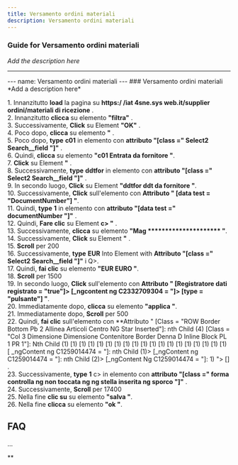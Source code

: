 ```yaml
---
title: Versamento ordini materiali
description: Versamento ordini materiali
---
```


### Guide for Versamento ordini materiali

*Add the description here*

___

\--- name: Versamento ordini materiali --- ### Versamento ordini materiali \*Add a description here\*  
  
1\. Innanzitutto **load** la pagina su **https:/ /iat 4sne.sys web.it/supplier ordini/materiali di ricezione** .  
2\. Innanzitutto **clicca** su elemento **"filtra"** .  
3\. Successivamente, **Click** su Element **"OK"** .  
4\. Poco dopo, **clicca** su elemento **"** .  
5\. Poco dopo, **type** **c01** in elemento con **attributo "\[class =" Select2 Search\_\_field "\]"** .  
6\. Quindi, **clicca** su elemento **"c01 Entrata da fornitore "**.  
7\. **Click** su Element **"** .  
8\. Successivamente, **type** **ddtfor** in elemento con **attributo "\[class =" Select2 Search\_\_field "\]"** .  
9\. In secondo luogo, **Click** su Element **"ddtfor ddt da fornitore "**.  
10\. Successivamente, **Click** sull'elemento con **Attributo " \[data test = "DocumentNumber"\] "**.  
11\. Quindi, **type** **1** in elemento con **attributo "\[data test =" documentNumber "\]"** .  
12\. Quindi, **Fare clic** su Element **c> "** .  
13\. Successivamente, **clicca** su elemento **"Mag \*\*\*\*\*\*\*\*\*\*\*\*\*\*\*\*\*\*\*\*\* "**.  
14\. Successivamente, **Click** su Element **"** .  
15\. **Scroll** per 200  
16\. Successivamente, **type** **EUR** Into Element with **Attributo "\[class =" Select2 Search\_\_field "\]"** i Q>.  
17\. Quindi, **fai clic** su elemento **"EUR EURO "**.  
18\. **Scroll** per 1500  
19\. In secondo luogo, **Click** sull'elemento con **Attributo " \[Registratore dati registrato = "true"\]> \[\_ngcontent ng C2332709304 = "\]> \[type = "pulsante"\] "**.  
20\. Immediatamente dopo, **clicca** su elemento **"applica "**.  
21\. Immediatamente dopo, **Scroll** per 500  
22\. Quindi, **fai clic** sull'elemento con **Attributo " \[Class = "ROW Border Bottom Pb 2 Allinea Articoli Centro NG Star Inserted"\]: nth Child (4) \[Class = "Col 3 Dimensione Dimensione Contenitore Border Denna D Inline Block PL 1 PR 1"\]: Nth Child (1) \[1) \[1) \[1) \[1) \[1) \[1) \[1) \[1) \[1) \[1) \[1) \[1) \[1) \[1) \[1) \[1) \[1) \[1) \[ \_ngContent ng C1259014474 = "\]: nth Child (1)> \[\_ngContent ng C1259014474 = "\]: nth Child (2)> \[\_ngContent Ng C1259014474 = "\]: 1) "> \[\] .  
23\. Successivamente, **type** **1** c> in elemento con **attributo "\[class =" forma controlla ng non toccata ng ng stella inserita ng sporco "\]"** .  
24\. Successivamente, **Scroll** per 17400  
25\. Nella fine **clic su** su elemento **"salva "**.  
26\. Nella fine **clicca** su elemento **"ok "**.  

FAQ
---

...

**